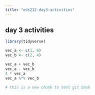 ```yaml
---
title: "eds212-day3-activities"
---
```


## day 3 activities

```r
library(tidyverse)
```

```r
vec_a <- c(1, 6)
vec_b <- c(2, 4)

```

```r
vec_a + vec_b
vec_a - vec_b
4 * vec_a
vec_a %*% vec_b


```

```r
# this is a new chunk to test git bash
```
